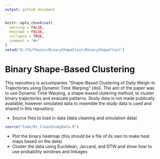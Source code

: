 ```yaml
---
output: github_document
---
```


<!-- README.md is generated from README.Rmd. Please edit that file -->

```r
knitr::opts_chunk$set(
  warning = FALSE, 
  message = FALSE, 
  collapse = TRUE,
  comment = "#>"
)
setwd("D:/CU/Thesis/BinaryShapeClust/BinaryShapeClust")
```

# Binary Shape-Based Clustering

<!-- badges: start -->
<!-- badges: end -->

This repository is accompanies "Shape-Based Clustering of Daily Weigh-In Trajectories using Dynamic 
Time Warping" (doi). The aim of the paper was to use Dynamic Time Warping, a shape-based clutering method, to cluster binary trajectories and evaluate patterns. Study data is not made publically available, however simulated data to resemble the study data is used and shared in this repository. 

- Source files to load in data (data cleaning and simulation data)       

```r
source("Code/01_CleanStudyData.R")
```

- Plot the binary heatmap (this should be a file of its own to make heat maps based on the data)        
- Cluster the data using Euclidean, Jaccard, and DTW and show how to use probability windows and linkages
